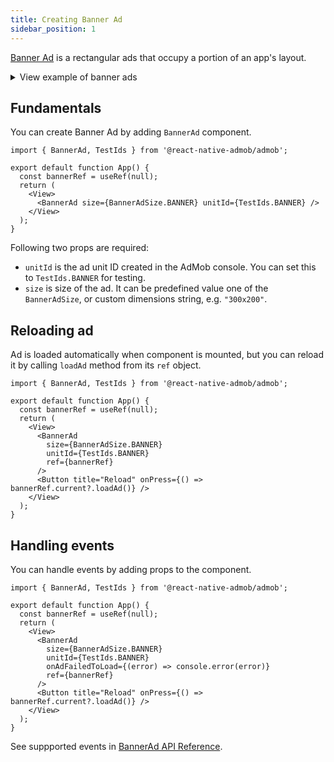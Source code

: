 ```yaml
---
title: Creating Banner Ad
sidebar_position: 1
---
```


[Banner Ad](https://support.google.com/admob/answer/9993556) is a rectangular ads that occupy a portion of an app's layout.

<details markdown="1">
  <summary>View example of banner ads</summary>
  <img
    src="https://storage.googleapis.com/support-kms-prod/2XpIo0DsKZTFDE1Akcox5C8ixzFCySgs8FTo"
    alt="banner ad example image"
  />
</details>

## Fundamentals

You can create Banner Ad by adding `BannerAd` component.

```tsx
import { BannerAd, TestIds } from '@react-native-admob/admob';

export default function App() {
  const bannerRef = useRef(null);
  return (
    <View>
      <BannerAd size={BannerAdSize.BANNER} unitId={TestIds.BANNER} />
    </View>
  );
}
```

Following two props are required:

- `unitId` is the ad unit ID created in the AdMob console. You can set this to `TestIds.BANNER` for testing.
- `size` is size of the ad. It can be predefined value one of the `BannerAdSize`, or custom dimensions string, e.g. `"300x200"`.

## Reloading ad

Ad is loaded automatically when component is mounted, but you can reload it by calling `loadAd` method from its `ref` object.

```tsx {4,10,12}
import { BannerAd, TestIds } from '@react-native-admob/admob';

export default function App() {
  const bannerRef = useRef(null);
  return (
    <View>
      <BannerAd
        size={BannerAdSize.BANNER}
        unitId={TestIds.BANNER}
        ref={bannerRef}
      />
      <Button title="Reload" onPress={() => bannerRef.current?.loadAd()} />
    </View>
  );
}
```

## Handling events

You can handle events by adding props to the component.

```tsx {10}
import { BannerAd, TestIds } from '@react-native-admob/admob';

export default function App() {
  const bannerRef = useRef(null);
  return (
    <View>
      <BannerAd
        size={BannerAdSize.BANNER}
        unitId={TestIds.BANNER}
        onAdFailedToLoad={(error) => console.error(error)}
        ref={bannerRef}
      />
      <Button title="Reload" onPress={() => bannerRef.current?.loadAd()} />
    </View>
  );
}
```

See suppported events in [BannerAd API Reference](/docs/api/components/BannerAd#props).
